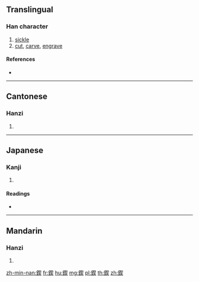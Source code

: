 {{character info/new}}
{{also|锲}}
==Translingual==

===Han character===
{{Han char|rn=167|rad=金|as=09|sn=17|four=87134|canj=CQHK}}

# [[sickle]]
# [[cut]], [[carve]], [[engrave]]

====References====
* {{Han ref|kx=1314.190|dkj=40635|dj=1815.050|hdz=64227.140|uh=9365|ud=37733|bh=C1E6|bd=49638}}

----

==Cantonese==

===Hanzi===
{{yue-hanzi|jyut=kit3|y=kit3|sim=锲}}

# {{defn|lang=yue|sort=金09}}

----

==Japanese==

===Kanji===
{{ja-kanji|grade=|rs=金09}}

# {{defn|lang=ja|sort=金09}}

====Readings====
* {{ja-readings|on=[[けつ]] (ketsu), [[けち]] (kechi), [[けい]] (kei)|kun=[[かま]] (kama), [[きざむ]] (kizamu)|nanori=}}

----

==Mandarin==

===Hanzi===
{{cmn-hanzi|sim=锲|pin=[[qiè]] ([[qie4]]), [[shī]] ([[shi1]])|wg=ch'ieh<sup>4</sup>, shih<sup>1</sup>}}

# {{defn|lang=cmn|sort=金09}}

[[zh-min-nan:鍥]]
[[fr:鍥]]
[[hu:鍥]]
[[mg:鍥]]
[[pl:鍥]]
[[th:鍥]]
[[zh:鍥]]